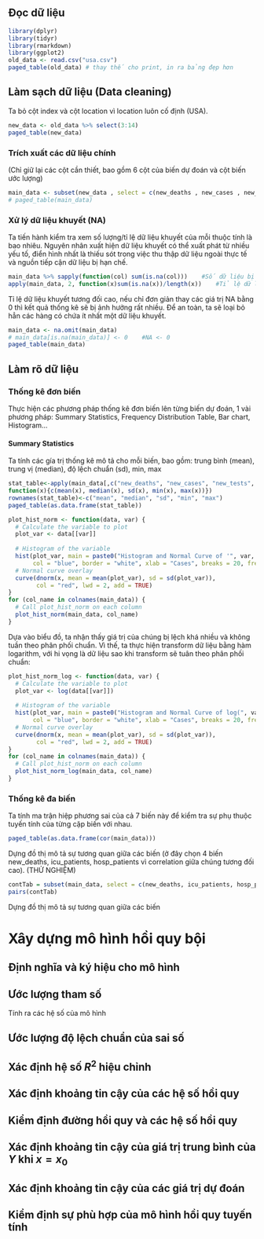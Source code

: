 ## Đọc dữ liệu
```r
library(dplyr)
library(tidyr)
library(rmarkdown)
library(ggplot2)
old_data <- read.csv("usa.csv")
paged_table(old_data) # thay thế cho print, in ra bảng đẹp hơn
```
## Làm sạch dữ liệu (Data cleaning)
Ta bỏ cột index và cột location vì location luôn cố định (USA).
```r
new_data <- old_data %>% select(3:14)
paged_table(new_data)
```
### Trích xuất các dữ liệu chính
(Chỉ giữ lại các cột cần thiết, bao gồm 6 cột của biến dự đoán và cột biến ước lượng)
```r
main_data <- subset(new_data , select = c(new_deaths , new_cases , new_tests , icu_patients , hosp_patients , people_fully_vaccinated , positive_rate))
# paged_table(main_data)
```
### Xử lý dữ liệu khuyết (NA)

Ta tiến hành kiểm tra xem số lượng/tỉ lệ dữ liệu khuyết của mỗi thuộc tính là bao nhiêu. Nguyên nhân xuất hiện dữ liệu khuyết có thể xuất phát từ nhiều yếu tố, điển hình nhất là thiếu sót trong việc thu thập dữ liệu ngoài thực tế và nguồn tiếp cận dữ liệu bị hạn chế.

```r
main_data %>% sapply(function(col) sum(is.na(col)))    #Số dữ liệu bị khuyết theo cột
apply(main_data, 2, function(x)sum(is.na(x))/length(x))    #Tỉ lệ dữ liệu bị khuyết
```
Tỉ lệ dữ liệu khuyết tương đối cao, nếu chỉ đơn giản thay các giá trị NA bằng 0 thì kết quả thống kê sẽ bị ảnh hưởng rất nhiều. Để an toàn, ta sẽ loại bỏ hẳn các hàng có chứa ít nhất một dữ liệu khuyết.

```r
main_data <- na.omit(main_data)
# main_data[is.na(main_data)] <- 0    #NA <- 0
paged_table(main_data)
```

## Làm rõ dữ liệu

### Thống kê đơn biến
Thực hiện các phương pháp thống kê đơn biến lên từng biến dự đoán, 1 vài phương pháp: Summary Statistics, Frequency Distribution Table, Bar chart, Histogram... 

#### Summary Statistics
Ta tính các gía trị thống kê mô tả cho mỗi biến, bao gồm: trung bình (mean), trung vị (median), độ lệch chuẩn (sd), min, max

```r
stat_table<-apply(main_data[,c("new_deaths", "new_cases", "new_tests", "icu_patients", "hosp_patients", "people_fully_vaccinated", "positive_rate")], 2,
function(x){c(mean(x), median(x), sd(x), min(x), max(x))})
rownames(stat_table)<-c("mean", "median", "sd", "min", "max")
paged_table(as.data.frame(stat_table))
```

```r
plot_hist_norm <- function(data, var) {
  # Calculate the variable to plot
  plot_var <- data[[var]]
  
  # Histogram of the variable
  hist(plot_var, main = paste0("Histogram and Normal Curve of '", var, "'"),
       col = "blue", border = "white", xlab = "Cases", breaks = 20, freq = FALSE)
  # Normal curve overlay
  curve(dnorm(x, mean = mean(plot_var), sd = sd(plot_var)), 
        col = "red", lwd = 2, add = TRUE)
}
for (col_name in colnames(main_data)) {
  # Call plot_hist_norm on each column
  plot_hist_norm(main_data, col_name)
}
```

Dựa vào biểu đồ, ta nhận thấy giá trị của chúng bị lệch khá nhiều và không tuần theo phân phối chuẩn. Vì thế, ta thực hiện transform dữ liệu bằng hàm logarithm, với hi vọng là dữ liệu sao khi transform sẽ tuân theo phân phối chuẩn:

```r
plot_hist_norm_log <- function(data, var) {
  # Calculate the variable to plot
  plot_var <- log(data[[var]])
  
  # Histogram of the variable
  hist(plot_var, main = paste0("Histogram and Normal Curve of log(", var, ")"),
       col = "blue", border = "white", xlab = "Cases", breaks = 20, freq = FALSE)
  # Normal curve overlay
  curve(dnorm(x, mean = mean(plot_var), sd = sd(plot_var)), 
        col = "red", lwd = 2, add = TRUE)
}
for (col_name in colnames(main_data)) {
  # Call plot_hist_norm on each column
  plot_hist_norm_log(main_data, col_name)
}
```

### Thống kê đa biến

Ta tính ma trận hiệp phương sai của cả 7 biến này để kiểm tra sự phụ thuộc tuyến tính của từng cặp biến với nhau.

```r
paged_table(as.data.frame(cor(main_data)))
```

Dựng đồ thị mô tả sự tương quan giữa các biến (ở đây chọn 4 biến new_deaths, icu_patients, hosp_patients vì correlation giữa chúng tương đối cao). (THỬ NGHIỆM)

```r
contTab = subset(main_data, select = c(new_deaths, icu_patients, hosp_patients))
pairs(contTab)
```
Dựng đồ thị mô tả sự tương quan giữa các biến

# Xây dựng mô hình hồi quy bội
## Định nghĩa và ký hiệu cho mô hình

## Ước lượng tham số
Tính ra các hệ số của mô hình

## Ước lượng độ lệch chuẩn của sai số

## Xác định hệ số $R^2$ hiệu chỉnh

## Xác định khoảng tin cậy của các hệ số hồi quy

## Kiểm định đường hồi quy và các hệ số hồi quy

## Xác định khoảng tin cậy của giá trị trung bình của $Y$ khi $x=x_0$

## Xác định khoảng tin cậy của các giá trị dự đoán

## Kiểm định sự phù hợp của mô hình hồi quy tuyến tính